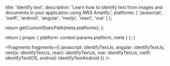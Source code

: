 
  title: 'Identify text',
  description:
    'Learn how to identify text from images and documents in your application using AWS Amplify.',
  platforms: [
    'javascript',
    'swift',
    'android',
    'angular',
    'nextjs',
    'react',
    'vue'
  ]
};

  return getCustomStaticPath(meta.platforms);
};

  return {
    props: {
      platform: context.params.platform,
      meta
    }
  };
}


<Fragments
  fragments={{
    javascript: identifyTextJs,
    angular: identifyTextJs,
    nextjs: identifyTextJs,
    react: identifyTextJs,
    vue: identifyTextJs,
    swift: identifyTextIOS,
    android: identifyTextAndroid
  }}
/>
